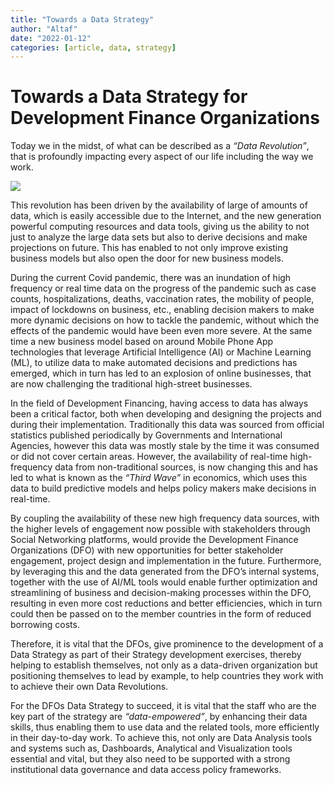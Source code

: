 ```yaml
---
title: "Towards a Data Strategy"
author: "Altaf"
date: "2022-01-12"
categories: [article, data, strategy]
---
```


# Towards a Data Strategy for Development Finance Organizations

Today we in the midst, of what can be described as a *"Data Revolution"*, that is profoundly impacting every aspect of our life including the way we work.

![](DataStrategyPic.png)

This revolution has been driven by the availability of large of amounts of data, which is easily accessible due to the Internet, and the new generation powerful computing resources and data tools, giving us the ability to not just to analyze the large data sets but also to derive decisions and make projections on future. This has enabled to not only improve existing business models but also open the door for new business models.

During the current Covid pandemic, there was an inundation of high frequency or real time data on the progress of the pandemic such as case counts, hospitalizations, deaths, vaccination rates, the mobility of people, impact of lockdowns on business, etc., enabling decision makers to make more dynamic decisions on how to tackle the pandemic, without which the effects of the pandemic would have been even more severe. At the same time a new business model based on around Mobile Phone App technologies that leverage Artificial Intelligence (AI) or Machine Learning (ML), to utilize data to make automated decisions and predictions has emerged, which in turn has led to an explosion of online businesses, that are now challenging the traditional high-street businesses.

In the field of Development Financing, having access to data has always been a critical factor, both when developing and designing the projects and during their implementation. Traditionally this data was sourced from official statistics published periodically by Governments and International Agencies, however this data was mostly stale by the time it was consumed or did not cover certain areas. However, the availability of real-time high-frequency data from non-traditional sources, is now changing this and has led to what is known as the *"Third Wave"* in economics, which uses this data to build predictive models and helps policy makers make decisions in real-time.

By coupling the availability of these new high frequency data sources, with the higher levels of engagement now possible with stakeholders through Social Networking platforms, would provide the Development Finance Organizations (DFO) with new opportunities for better stakeholder engagement, project design and implementation in the future. Furthermore, by leveraging this and the data generated from the DFO's internal systems, together with the use of AI/ML tools would enable further optimization and streamlining of business and decision-making processes within the DFO, resulting in even more cost reductions and better efficiencies, which in turn could then be passed on to the member countries in the form of reduced borrowing costs.

Therefore, it is vital that the DFOs, give prominence to the development of a Data Strategy as part of their Strategy development exercises, thereby helping to establish themselves, not only as a data-driven organization but positioning themselves to lead by example, to help countries they work with to achieve their own Data Revolutions. 

For the DFOs Data Strategy to succeed, it is vital that the staff who are the key part of the strategy are *"data-empowered"*, by enhancing their data skills, thus enabling them to use data and the related tools, more efficiently in their day-to-day work. To achieve this, not only are Data Analysis tools and systems such as, Dashboards, Analytical and Visualization tools essential and vital, but they also need to be supported with a strong institutional data governance and data access policy frameworks.
